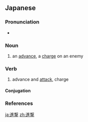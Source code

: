 {{also|進擊}}
==Japanese==
{{ja-kanjitab|しん|げき|yomi=on}}

===Pronunciation===
* {{ja-pron|しんげき|y=o|acc=0|acc_ref=NHK}}

===Noun===
{{ja-noun|しんげき|kyu=進擊}}

# an [[advance]], a [[charge]] on an enemy

===Verb===
{{ja-verb-suru|しんげき|kyu=進擊}}

# advance and [[attack]], charge

====Conjugation====
{{ja-suru|しんげき}}

===References===
<references/>

[[ja:進撃]]
[[zh:進撃]]